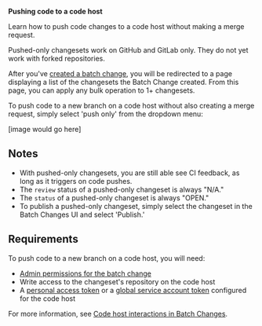 **Pushing code to a code host**

<p className="subtitle">Learn how to push code changes to a code host without making a merge request.</p>

<Callout type="note">Pushed-only changesets work on GitHub and GitLab only. They do not yet work with forked repositories.</Callout>


After you've [created a batch change](/batch-changes/create-a-batch-change), you will be redirected to a page displaying a list of the changesets the Batch Change created. From this page, you can apply any bulk operation to 1+ changesets. 


 To push code to a new branch on a code host without also creating a merge request, simply select 'push only' from the dropdown menu: 

 [image would go here]


## Notes
- With pushed-only changesets, you are still able see CI feedback, as long as it triggers on code pushes.
- The `review` status of a pushed-only changeset is always "N/A." 
- The `status` of a pushed-only changeset is always "OPEN."
- To publish a pushed-only changeset, simply select the changeset in the Batch Changes UI and select 'Publish.'


## Requirements
To push code to a new branch on a code host, you will need:

- [Admin permissions for the batch change](/batch-changes/permissions-in-batch-changes#permission-levels-for-batch-changes)
- Write access to the changeset's repository on the code host
- A [personal access token](/batch-changes/configuring-credentials#personal-access-tokens) or a [global service account token](/batch-changes/configuring-credentials#global-service-account-tokens) configured for the code host

<Callout type="note">For more information, see [Code host interactions in Batch Changes](/batch-changes/permissions-in-batch-changes#code-host-interactions-in-batch-changes).</Callout>
